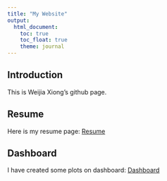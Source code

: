 ```yaml
---
title: "My Website"
output: 
  html_document:
    toc: true
    toc_float: true
    theme: journal
---
```


## Introduction
This is Weijia Xiong's github page.

## Resume
Here is my resume page: [Resume](https://wx2233.github.io/resume.html)

## Dashboard
I have created some plots on dashboard: [Dashboard](https://wx2233.github.io/My-first-dashboard.html)